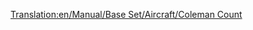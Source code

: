 [[Translation:en/Manual/Base Set/Aircraft/Coleman Count]]

{{es/Aeronaves|Nombre=Coleman Count
|Imagen=[[File:en/VickersViscount.png|Coleman Count]]
|Precio=61.522 € (30.761 £)
|Velocidad=473 km/h (296 mph)
|Coste-anual=5.624 € (2,812 £)
|Diseño=1947
|Duración=24
|Capacidad=65 pasajeros y 8 sacos de correo
|
|Descripción=El Coleman Count es el primer avión con cuatro motores en el juego, y tiene una capacidad más grande.
|Vida-real=Vickers Viscount
}}